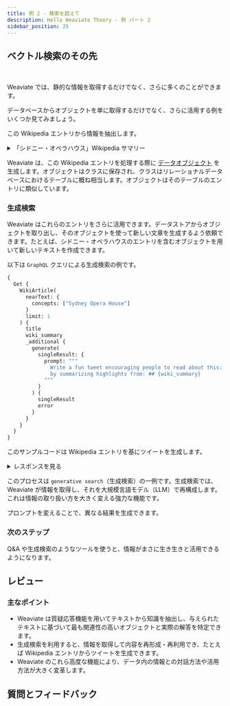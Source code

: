```yaml
---
title: 例 2 - 検索を超えて
description: Hello Weaviate Theory - 例 パート 2
sidebar_position: 25
---
```


## <i class="fa-solid fa-square-chevron-right"></i> ベクトル検索のその先


<ReactPlayer className="react-player" url='https://youtu.be/ezMZKEFteUA' controls='true' />
<br/>

Weaviate では、静的な情報を取得するだけでなく、さらに多くのことができます。

データベースからオブジェクトを単に取得するだけでなく、さらに活用する例をいくつか見てみましょう。

この Wikipedia エントリから情報を抽出します。

<details>
  <summary>「シドニー・オペラハウス」Wikipedia サマリー</summary>

シドニー・オペラハウスは、シドニーにある複数会場型の舞台芸術センターです。シドニー湾の海岸沿いに位置し、世界で最も有名かつ独特な建築物の一つであり、20 世紀建築の傑作と広く評価されています。デンマーク人建築家ヨーン・ウツソンが設計し、ピーター・ホール率いるオーストラリアの建築チームが完成させました。1957 年に国際設計コンペでウツソン案が選ばれて以降プロジェクトが始動し、1973 年 10 月 20 日にエリザベス 2 世女王によって正式に開館しました。ニューサウスウェールズ州政府（首相ジョセフ・ケーヒル）が 1958 年に建設を承認し、ウツソンが工事を指揮しました。建設決定後にはコストやスケジュールの超過、そして最終的なウツソンの辞任などの事情がたびたび取り沙汰されています。建物とその周辺は、シドニー湾のベネロン・ポイント全体を占め、シドニー・コーブとファーム・コーブの間、シドニー中心業務地区と王立植物園に隣接し、シドニー・ハーバーブリッジの近くに位置します。

複数の公演会場を備える建物では年間 1,500 件以上の公演が行われ、120 万人以上が来場します。オペラ・オーストラリア、シドニー・シアター・カンパニー、シドニー交響楽団という 3 つの常駐団体を含む多数のアーティストが公演を行います。オーストラリアでも最も人気のある観光名所の一つで、年間 800 万人以上が訪れ、約 35 万人がガイド付きツアーに参加します。建物はニューサウスウェールズ州政府機関のシドニー・オペラハウス・トラストによって管理されています。

2007 年 6 月 28 日、シドニー・オペラハウスはユネスコ世界遺産に登録されました。それ以前にも 1980 年から国定遺産リスト（現在は廃止）、1983 年からオーストラリア国民信託、2000 年からシドニー市ヘリテージ・インベントリ、2003 年からニューサウスウェールズ州ヘリテージ登録、2005 年からオーストラリア国定遺産リストに登録されていました。また、世界新七不思議キャンペーンのファイナリストにも選ばれています。

</details>

Weaviate は、この Wikipedia エントリを処理する際に [データオブジェクト](/weaviate/concepts/data) を生成します。オブジェクトはクラスに保存され、クラスはリレーショナルデータベースにおけるテーブルに概ね相当します。オブジェクトはそのテーブルのエントリに類似しています。


### <i class="fa-solid fa-chalkboard"></i> 生成検索

Weaviate はこれらのエントリをさらに活用できます。データストアからオブジェクトを取り出し、そのオブジェクトを使って新しい文章を生成するよう依頼できます。たとえば、シドニー・オペラハウスのエントリを含むオブジェクトを用いて新しいテキストを作成できます。

以下は `GraphQL` クエリによる生成検索の例です。

```graphql
{
  Get {
    WikiArticle(
      nearText: {
        concepts: ["Sydney Opera House"]
      }
      limit: 1
    ) {
      title
      wiki_summary
      _additional {
        generate(
          singleResult: {
            prompt: """
              Write a fun tweet encouraging people to read about this: ## {title}
              by summarizing highlights from: ## {wiki_summary}
            """
          }
        ) {
          singleResult
          error
        }
      }
    }
  }
}
```

このサンプルコードは Wikipedia エントリを基にツイートを生成します。

<details>
  <summary>レスポンスを見る</summary>

:::note Weaviate の返答:
Explore the world-famous Sydney Opera House and its incredible architecture! From the iconic design to the amazing performances, there's something for everyone to enjoy. #SydneyOperaHouse #Explore #Architecture #Performances #Experience
:::

</details>

このプロセスは `generative search`（生成検索）の一例です。生成検索では、Weaviate が情報を取得し、それを大規模言語モデル（LLM）で再構成します。これは情報の取り扱い方を大きく変える強力な機能です。

プロンプトを変えることで、異なる結果を生成できます。

### <i class="fa-solid fa-chalkboard"></i> 次のステップ

Q&A や生成検索のようなツールを使うと、情報がまさに生き生きと活用できるようになります。

## <i class="fa-solid fa-square-chevron-right"></i> レビュー

<!-- ### <i class="fa-solid fa-pen-to-square"></i> Review exercise

Can you describe, in your own sentence, XXX?

:::warning TODO
Input box for user to put answer in and get back a similarity score & our definition?
??
::: -->

### <i class="fa-solid fa-lightbulb-on"></i> 主なポイント

- Weaviate は質疑応答機能を用いてテキストから知識を抽出し、与えられたテキストに基づいて最も関連性の高いオブジェクトと実際の解答を特定できます。
- 生成検索を利用すると、情報を取得して内容を再形成・再利用でき、たとえば Wikipedia エントリからツイートを生成できます。
- Weaviate のこれら高度な機能により、データ内の情報との対話方法や活用方法が大きく変革します。

## 質問とフィードバック


<DocsFeedback/>